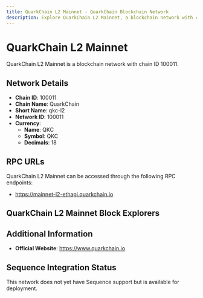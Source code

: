 ```yaml
--- 
title: QuarkChain L2 Mainnet - QuarkChain Blockchain Network
description: Explore QuarkChain L2 Mainnet, a blockchain network with chain ID 100011. Learn about its native currency, QKC, and how to interact with the network.
---
```


# QuarkChain L2 Mainnet

QuarkChain L2 Mainnet is a blockchain network with chain ID 100011.

## Network Details

- **Chain ID**: 100011
- **Chain Name**: QuarkChain
- **Short Name**: qkc-l2
- **Network ID**: 100011
- **Currency**: 
  - **Name**: QKC
  - **Symbol**: QKC
  - **Decimals**: 18

## RPC URLs

QuarkChain L2 Mainnet can be accessed through the following RPC endpoints:

- https://mainnet-l2-ethapi.quarkchain.io

## QuarkChain L2 Mainnet Block Explorers



## Additional Information

- **Official Website**: https://www.quarkchain.io

## Sequence Integration Status

This network does not yet have Sequence support but is available for deployment.
